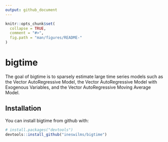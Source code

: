 ```yaml
---
output: github_document
---
```


<!-- README.md is generated from README.Rmd. Please edit that file -->

```r
knitr::opts_chunk$set(
  collapse = TRUE,
  comment = "#>",
  fig.path = "man/figures/README-"
)
```
# bigtime

The goal of bigtime is to sparsely estimate large time series models such as the Vector AutoRegressive Model, the Vector AutoRegressive Model with Exogenous Variables, and the Vector AutoRegressive Moving Average Model.

## Installation

You can install bigtime from github with:

```r
# install.packages("devtools")
devtools::install_github("ineswilms/bigtime")
```

